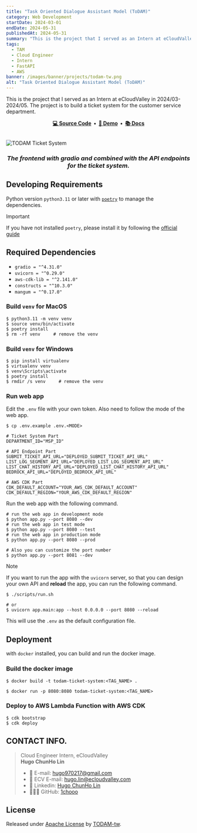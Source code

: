 ```yaml
---
title: "Task Oriented Dialogue Assistant Model (ToDAM)"
category: Web Development
startDate: 2024-03-01
endDate: 2024-05-31
publishedAt: 2024-05-31
summary: "This is the project that I served as an Intern at eCloudValley in 2024/03-2024/05. The project is to build a ticket system for the customer service department."
tags: 
  - TAM
  - Cloud Engineer
  - Intern
  - FastAPI
  - AWS
banner: /images/banner/projects/todam-tw.png
alt: "Task Oriented Dialogue Assistant Model (ToDAM)"
---
```


This is the project that I served as an Intern at eCloudValley in 2024/03-2024/05. The project is to build a ticket system for the customer service department.

<div align="center">
  <strong>
    <a href="https://github.com/TODAM-tw/todam-ticket-system">💻 Source Code</a>&nbsp;&nbsp;&bull;&nbsp;
    <a href="https://youtu.be/i86gxusBZNY">🎥 Demo</a>&nbsp;&nbsp;&bull;&nbsp;
    <a href="https://github.com/TODAM-tw/todam-ticket-system/tree/main/docs">📚 Docs</a>
  </strong>
</div>

<br />

![TODAM Ticket System](https://github.com/TODAM-tw/todam-ticket-system/raw/main/docs/imgs/cover.png)


<h3 align="center">
    <b><i>The frontend with gradio and combined with the API endpoints for the ticket system.</i></b>
</h3>

## Developing Requirements

Python version `python3.11` or later with [`poetry`](https://python-poetry.org/) to manage the dependencies.

> [!IMPORTANT]
> If you have not installed `poetry`, please install it by following the [official guide](https://python-poetry.org/docs/#installation)

## Required Dependencies

- `gradio = "^4.31.0"`
- `uvicorn = "^0.29.0"`
- `aws-cdk-lib = "^2.141.0"`
- `constructs = "^10.3.0"`
- `mangum = "^0.17.0"`

### Build `venv` for **MacOS**
```shell
$ python3.11 -m venv venv
$ source venv/bin/activate
$ poetry install
$ rm -rf venv     # remove the venv
```

### Build `venv` for **Windows**
```shell
$ pip install virtualenv
$ virtualenv venv
$ venv\Scripts\activate
$ poetry install
$ rmdir /s venv     # remove the venv
```

### Run web app

Edit the `.env` file with your own token. Also need to follow the mode of the web app.

```shell
$ cp .env.example .env.<MODE>
```

```shell
# Ticket System Part
DEPARTMENT_ID="MSP_ID"

# API Endpoint Part
SUBMIT_TICKET_API_URL="DEPLOYED_SUBMIT_TICKET_API_URL"
LIST_LOG_SEGMENT_API_URL="DEPLOYED_LIST_LOG_SEGMENT_API_URL"
LIST_CHAT_HISTORY_API_URL="DEPLOYED_LIST_CHAT_HISTORY_API_URL"
BEDROCK_API_URL="DEPLOYED_BEDROCK_API_URL"

# AWS CDK Part
CDK_DEFAULT_ACCOUNT="YOUR_AWS_CDK_DEFAULT_ACCOUNT"
CDK_DEFAULT_REGION="YOUR_AWS_CDK_DEFAULT_REGION"
```

Run the web app with the following command.

```shell
# run the web app in development mode
$ python app.py --port 8080 --dev
# run the web app in test mode
$ python app.py --port 8080 --test
# run the web app in production mode
$ python app.py --port 8080 --prod

# Also you can customize the port number
$ python app.py --port 8081 --dev
```

> [!NOTE]
> If you want to run the app with the `uvicorn` server, so that you can design your own API and **reload** the app, you can run the following command.
> ```shell
> $ ./scripts/run.sh
> 
> # or
> $ uvicorn app.main:app --host 0.0.0.0 --port 8080 --reload
> ```
>
> This will use the `.env` as the default configuration file.

## Deployment

with `docker` installed, you can build and run the docker image.

### Build the docker image

```shell
$ docker build -t todam-ticket-system:<TAG_NAME> .

$ docker run -p 8080:8080 todam-ticket-system:<TAG_NAME>
```


### Deploy to AWS Lambda Function with AWS CDK

```shell
$ cdk bootstrap
$ cdk deploy
```

## CONTACT INFO.

> Cloud Engineer Intern, eCloudValley <br />
> **Hugo ChunHo Lin**
> 
> - 📩 E-mail: <a href="mailto:hugo970217@gmail.com">hugo970217@gmail.com</a>
> - 📩 ECV E-mail: <a href="mailto:hugo.lin@ecloudvalley.com">hugo.lin@ecloudvalley.com</a>
> - 🧳 Linkedin: <a href="https://www.linkedin.com/in/1chooo/">Hugo ChunHo Lin</a>
> - 👨🏻‍💻 GitHub: <a href="https://github.com/1chooo">1chooo</a>

## License
Released under [Apache License](./LICENSE) by [TODAM-tw](https://github.com/TODAM-tw).